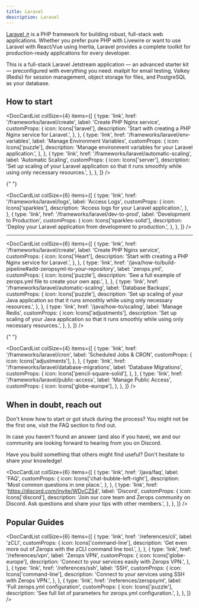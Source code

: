 ```yaml
---
title: Laravel
description: Laravel
---
```



[Laravel ↗](https://laravel.com) is a PHP framework for building robust, full-stack web applications. Whether you prefer pure PHP with Livewire or want to use Laravel with React/Vue using Inertia, Laravel provides a complete toolkit for production-ready applications for every developer.


<CustomCard title="Deploy a Production-Ready Laravel Jetstream Application" emoji="🚀">
  This is a full-stack Laravel Jetstream application — an advanced starter kit — preconfigured with everything you need: mailpit for email testing, Valkey (Redis) for session management, object storage for files, and PostgreSQL as your database.
  <DeployButton link="laravel" badgeWidth="200" />
</CustomCard>



## How to start

<DocCardList
  colSize={4}
  items={[
    {
      type: 'link',
      href: '/frameworks/laravel/create',
      label: 'Create PHP Nginx service',
      customProps: {
        icon: Icons['laravel'],
        description: 'Start with creating a PHP Nginx service for Laravel.',
      },
    },
    {
      type: 'link',
      href: '/frameworks/laravel/env-variables',
      label: 'Manage Environment Variables',
      customProps: {
        icon: Icons['puzzle'],
        description:
          'Manage environment variables for your Laravel application.',
      },
    },
    {
      type: 'link',
      href: '/frameworks/laravel/automatic-scaling',
      label: 'Automatic Scaling',
      customProps: {
        icon: Icons['server'],
        description:
          'Set up scaling of your Laravel application so that it runs smoothly while using only necessary resources.',
      },
    },
  ]}
/>

{" "}

<DocCardList
  colSize={6}
  items={[
    {
      type: 'link',
      href: '/frameworks/laravel/logs',
      label: 'Access Logs',
      customProps: {
        icon: Icons['sparkles'],
        description: 'Access logs for your Laravel application.',
      },
    },
    {
      type: 'link',
      href: '/frameworks/laravel/dev-to-prod',
      label: 'Development to Production',
      customProps: {
        icon: Icons['sparkles-solid'],
        description: 'Deploy your Laravel application from development to production.',
      },
    },
  ]}
/>

-----

<DocCardList
  colSize={6}
  items={[
    {
      type: 'link',
      href: '/frameworks/laravel/create',
      label: 'Create PHP Nginx service',
      customProps: {
        icon: Icons['Heart'],
        description: 'Start with creating a PHP Nginx service for Laravel.',
      },
    },
    {
      type: 'link',
      href: '/java/how-to/build-pipeline#add-zeropsyml-to-your-repository',
      label: 'zerops.yml',
      customProps: {
        icon: Icons['puzzle'],
        description:
          'See a full example of zerops.yml file to create your own app.',
      },
    },
    {
      type: 'link',
      href: '/frameworks/laravel/automatic-scaling',
      label: 'Database Backups',
      customProps: {
        icon: Icons['puzzle'],
        description:
          'Set up scaling of your Java application so that it runs smoothly while using only necessary resources.',
      },
    },
        {
      type: 'link',
      href: '/java/how-to/scaling',
      label: 'Manage Redis',
      customProps: {
        icon: Icons['adjustments'],
        description:
          'Set up scaling of your Java application so that it runs smoothly while using only necessary resources.',
      },
    },
  ]}
/>

{" "}

<DocCardList
  colSize={4}
  items={[
    {
      type: 'link',
      href: '/frameworks/laravel/cron',
      label: 'Scheduled Jobs & CRON',
      customProps: {
        icon: Icons['adjustments'],
      },
    },
    {
      type: 'link',
      href: '/frameworks/laravel/database-migrations',
      label: 'Database Migrations',
      customProps: {
        icon: Icons['pencil-square-solid'],
      },
    },
        {
      type: 'link',
      href: '/frameworks/laravel/public-access',
      label: 'Manage Public Access',
      customProps: {
        icon: Icons['globe-europe'],
      },
    },
  ]}
/>

## When in doubt, reach out

Don't know how to start or got stuck during the process? You might not be the first one, visit the FAQ section to find out.

In case you haven't found an answer (and also if you have), we and our community are looking forward to hearing from you on Discord.

Have you build something that others might find useful? Don't hesitate to share your knowledge!

<DocCardList
  colSize={6}
  items={[
    {
      type: 'link',
      href: '/java/faq',
      label: 'FAQ',
      customProps: {
        icon: Icons['chat-bubble-left-right'],
        description: 'Most common questions in one place.',
      },
    },
    {
      type: 'link',
      href: 'https://discord.com/invite/WDvCZ54',
      label: 'Discord',
      customProps: {
        icon: Icons['discord'],
        description:
          'Join our core team and Zerops community on Discord. Ask questions and share your tips with other members.',
      },
    },
  ]}
/>

## Popular Guides

<DocCardList
  colSize={6}
  items={[
    {
      type: 'link',
      href: '/references/cli',
      label: 'zCLI',
      customProps: {
        icon: Icons['command-line'],
        description:
          'Get even more out of Zerops with the zCLI command line tool.',
      },
    },
    {
      type: 'link',
      href: '/references/vpn',
      label: 'Zerops VPN',
      customProps: {
        icon: Icons['globe-europe'],
        description: 'Connect to your services easily with Zerops VPN.',
      },
    },
    {
      type: 'link',
      href: '/references/ssh',
      label: 'SSH',
      customProps: {
        icon: Icons['command-line'],
        description: 'Connect to your services using SSH with Zerops VPN.',
      },
    },
    {
      type: 'link',
      href: '/references/zeropsyml',
      label: 'Full zerops.yml configuration',
      customProps: {
        icon: Icons['puzzle'],
        description: 'See full list of parameters for zerops.yml configuration.',
      },
    },
  ]}
/>
